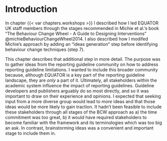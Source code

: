 
# Introduction

In chapter {{< var chapters.workshops >}} I described how I led EQUATOR UK staff members through the stages recommended in Michie et al.'s book "The Behaviour Change Wheel - A Guide to Designing Interventions" @michieBehaviourChangeWheel2014. I also described how I modifed Michie's approach by adding an "ideas generation" step before identifying behaviour change techniques (step 7). 

This chapter describes that additional step in more detail. The purpose was to gather ideas from the reporting guideline community on how to address reporting guideline limitations. I wanted to include this broader community because, although EQUATOR is a key part of the reporting guideline landscape, they are _only_ a part of it. Ultimately, all stakeholders within the academic system influence the impact of reporting guidelines. Guideline developers and publishers arguably do so most directly, and so it was important to draw on their experience and opinions. I expected that seeking input from a more diverse group would lead to _more_ ideas and that those ideas would be more likely to gain traction. It hadn't been feasible to include these stakeholders through all stages of the BCW approach as a) the time commitment was too great, b) it would have required stakeholders to become familiar with the framework and its terminologies which was too big an ask. In contrast, brainstorming ideas was a convenient and important stage to include them in.

<!-- # ASK Charlotte: is the objective clear, justified, and sign posted? -->
<!-- Although some EQUATOR members have developed reporting guidelines, their experience may not be representative of "external" guideline developers who, despite having a deep understanding of their own guidance, may consider reporting guidelines as a small part of their academic identity and may not "live and breathe" reporting guidelines in the same way EQUATOR does. -->




